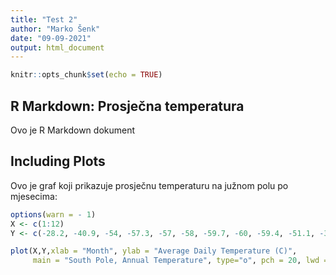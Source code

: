 ```yaml
---
title: "Test 2"
author: "Marko Šenk"
date: "09-09-2021"
output: html_document
---
```


```r
knitr::opts_chunk$set(echo = TRUE)
```

## R Markdown: Prosječna temperatura

Ovo je R Markdown dokument

## Including Plots

Ovo je graf koji prikazuje prosječnu temperaturu na južnom polu po mjesecima:

```r
options(warn = - 1)  
X <- c(1:12)
Y <- c(-28.2, -40.9, -54, -57.3, -57, -58, -59.7, -60, -59.4, -51.1, -38.3, -27.5)

plot(X,Y,xlab = "Month", ylab = "Average Daily Temperature (C)",
     main = "South Pole, Annual Temperature", type="o", pch = 20, lwd = 2, col="red")

```